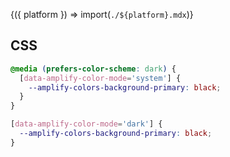 
<Example>
  <DarkModeExample />
</Example>

<Fragment>{({ platform }) => import(`./${platform}.mdx`)}</Fragment>

## CSS

```css
@media (prefers-color-scheme: dark) {
  [data-amplify-color-mode='system'] {
    --amplify-colors-background-primary: black;
  }
}

[data-amplify-color-mode='dark'] {
  --amplify-colors-background-primary: black;
}
```
